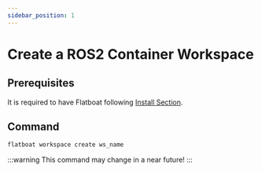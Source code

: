 ```yaml
---
sidebar_position: 1
---
```


# Create a ROS2 Container Workspace

## Prerequisites

It is required to have Flatboat following [Install Section](../../02-install.mdx).

## Command

```bash
flatboat workspace create ws_name
```

:::warning
This command may change in a near future!
:::